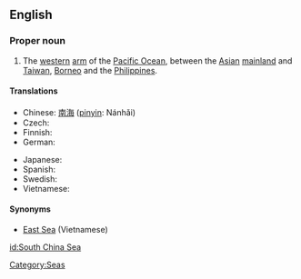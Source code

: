 ==English==

===Proper noun===
{{en-proper noun}}

# The [[western]] [[arm]] of the [[Pacific Ocean]], between the [[Asian]] [[mainland]] and [[Taiwan]], [[Borneo]] and the [[Philippines]].

====Translations====
{{top}}
* Chinese: [[南海]] ([[pinyin]]: Nánhǎi)
* Czech: {{t-|cs|Jihočínské moře|n}}
* Finnish: {{t-|fi|Etelä-Kiinanmeri}}
* German: {{t|de|Südchinesisches Meer|n}}
{{mid}}
* Japanese: {{t|ja|南シナ海|tr=みなみしなかい, Minamishinakai|sc=Jpan}}
* Spanish: {{t|es|Mar de la China Meridional|m}}
* Swedish: {{t|sv|Sydkinesiska sjön|c}}
* Vietnamese: {{t|vi|Biển Đông|xs=Vietnamese}}
{{bottom}}

====Synonyms====
*[[East Sea]] (Vietnamese)

[[Category:Seas]]

[[id:South China Sea]]